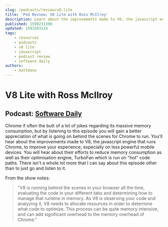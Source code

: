 ```yaml
---
slug: /podcasts/review/v8-lite
title: 'Pod Review: V8 Lite with Ross McIlroy'
description: Learn about the improvements made to V8, the javascript engine that runs Chrome.
published: 1590231398
updated: 1591503124
tags:
    - resources
    - podcasts
    - v8 lite
    - javascript
    - podcast review
    - software daily
authors:
    - mattdavo
---
```


# V8 Lite with Ross McIlroy

## Podcast: [Software Daily](https://www.softwaredaily.com/post/5e86ffecf51b4a000c5aa9f2/V8-Lite-with-Ross-McIlroy)

Chrome if often the butt of a lot of jokes regarding its massive memory consumption, but by listening to this episode you will gain a better appreciation of what is going on behind the scenes for Chrome to run. You'll hear about the improvements made to V8, the javascript engine that runs Chrome, to improve your experience; especially on less powerful mobile devices. You will hear about their efforts to reduce memory consumption as well as their optimisation engine, TurboFan which is run on "hot" code paths. There isn't a whole lot more that I can say about this episode other than to just go and listen to it.

From the show notes:

> "V8 is running behind the scenes in your browser all the time, evaluating the code in your different tabs and determining how to manage that runtime in memory. As V8 is observing your code and analyzing it, V8 needs to allocate resources in order to determine what code to optimize. This process can be quite memory intensive, and can add significant overhead to the memory overhead of Chrome."
